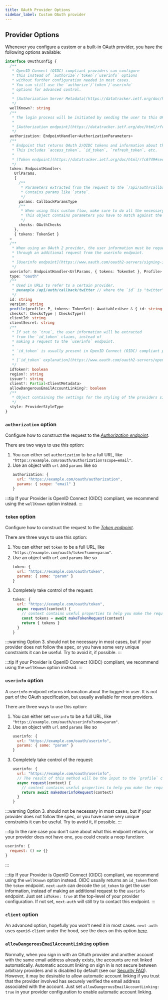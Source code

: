 ```yaml
---
title: OAuth Provider Options
sidebar_label: Custom OAuth provider
---
```


## Provider Options

Whenever you configure a custom or a built-in OAuth provider, you have the following options available:

```ts
interface OAuthConfig {
  /**
   * OpenID Connect (OIDC) compliant providers can configure
   * this instead of `authorize`/`token`/`userinfo` options
   * without further configuration needed in most cases.
   * You can still use the `authorize`/`token`/`userinfo`
   * options for advanced control.
   *
   * [Authorization Server Metadata](https://datatracker.ietf.org/doc/html/rfc8414#section-3)
   */
  wellKnown?: string
  /**
   * The login process will be initiated by sending the user to this URL.
   *
   * [Authorization endpoint](https://datatracker.ietf.org/doc/html/rfc6749#section-3.1)
   */
  authorization: EndpointHandler<AuthorizationParameters>
  /**
   * Endpoint that returns OAuth 2/OIDC tokens and information about them.
   * This includes `access_token`, `id_token`, `refresh_token`, etc.
   *
   * [Token endpoint](https://datatracker.ietf.org/doc/html/rfc6749#section-3.2)
   */
  token: EndpointHandler<
    UrlParams,
    {
      /**
       * Parameters extracted from the request to the `/api/auth/callback/:providerId` endpoint.
       * Contains params like `state`.
       */
      params: CallbackParamsType
      /**
       * When using this custom flow, make sure to do all the necessary security checks.
       * This object contains parameters you have to match against the request to make sure it is valid.
       */
      checks: OAuthChecks
    },
    { tokens: TokenSet }
  >
  /**
   * When using an OAuth 2 provider, the user information must be requested
   * through an additional request from the userinfo endpoint.
   *
   * [Userinfo endpoint](https://www.oauth.com/oauth2-servers/signing-in-with-google/verifying-the-user-info)
   */
  userinfo?: EndpointHandler<UrlParams, { tokens: TokenSet }, Profile>
  type: "oauth"
  /**
   * Used in URLs to refer to a certain provider.
   * @example /api/auth/callback/twitter // where the `id` is "twitter"
   */
  id: string
  version: string
  profile(profile: P, tokens: TokenSet): Awaitable<User & { id: string }>
  checks?: ChecksType | ChecksType[]
  clientId: string
  clientSecret: string
  /**
   * If set to `true`, the user information will be extracted
   * from the `id_token` claims, instead of
   * making a request to the `userinfo` endpoint.
   *
   * `id_token` is usually present in OpenID Connect (OIDC) compliant providers.
   *
   * [`id_token` explanation](https://www.oauth.com/oauth2-servers/openid-connect/id-tokens)
   */
  idToken?: boolean
  region?: string
  issuer?: string
  client?: Partial<ClientMetadata>
  allowDangerousEmailAccountLinking?: boolean
  /**
   * Object containing the settings for the styling of the providers sign-in buttons
   */
  style: ProviderStyleType
}
```

### `authorization` option

Configure how to construct the request to the [_Authorization endpoint_](https://datatracker.ietf.org/doc/html/rfc6749#section-3.1).

There are two ways to use this option:

1. You can either set `authorization` to be a full URL, like `"https://example.com/oauth/authorization?scope=email"`.
2. Use an object with `url` and `params` like so
   ```js
   authorization: {
     url: "https://example.com/oauth/authorization",
     params: { scope: "email" }
   }
   ```

:::tip
If your Provider is OpenID Connect (OIDC) compliant, we recommend using the `wellKnown` option instead.
:::

### `token` option

Configure how to construct the request to the [_Token endpoint_](https://datatracker.ietf.org/doc/html/rfc6749#section-3.2).

There are three ways to use this option:

1. You can either set `token` to be a full URL, like `"https://example.com/oauth/token?some=param"`.
2. Use an object with `url` and `params` like so
   ```js
   token: {
     url: "https://example.com/oauth/token",
     params: { some: "param" }
   }
   ```
3. Completely take control of the request:
   ```js
   token: {
     url: "https://example.com/oauth/token",
     async request(context) {
       // context contains useful properties to help you make the request.
       const tokens = await makeTokenRequest(context)
       return { tokens }
     }
   }
   ```

:::warning
Option 3. should not be necessary in most cases, but if your provider does not follow the spec, or you have some very unique constraints it can be useful. Try to avoid it, if possible.
:::

:::tip
If your Provider is OpenID Connect (OIDC) compliant, we recommend using the `wellKnown` option instead.
:::

### `userinfo` option

A `userinfo` endpoint returns information about the logged-in user. It is not part of the OAuth specification, but usually available for most providers.

There are three ways to use this option:

1. You can either set `userinfo` to be a full URL, like `"https://example.com/oauth/userinfo?some=param"`.
2. Use an object with `url` and `params` like so
   ```js
   userinfo: {
     url: "https://example.com/oauth/userinfo",
     params: { some: "param" }
   }
   ```
3. Completely take control of the request:
   ```js
   userinfo: {
     url: "https://example.com/oauth/userinfo",
     // The result of this method will be the input to the `profile` callback.
     async request(context) {
       // context contains useful properties to help you make the request.
       return await makeUserinfoRequest(context)
     }
   }
   ```

:::warning
Option 3. should not be necessary in most cases, but if your provider does not follow the spec, or you have some very unique constraints it can be useful. Try to avoid it, if possible.
:::

:::tip
In the rare case you don't care about what this endpoint returns, or your provider does not have one, you could create a noop function:

```js
userinfo: {
  request: () => {}
}
```

:::

:::tip
If your Provider is OpenID Connect (OIDC) compliant, we recommend using the `wellKnown` option instead. OIDC usually returns an `id_token` from the `token` endpoint. `next-auth` can decode the `id_token` to get the user information, instead of making an additional request to the `userinfo` endpoint. Just set `idToken: true` at the top-level of your provider configuration. If not set, `next-auth` will still try to contact this endpoint.
:::

### `client` option

An advanced option, hopefully you won't need it in most cases. `next-auth` uses `openid-client` under the hood, see the docs on this option [here](https://github.com/panva/node-openid-client/blob/main/docs/README.md#new-clientmetadata-jwks-options).

### `allowDangerousEmailAccountLinking` option

Normally, when you sign in with an OAuth provider and another account with the same email address already exists, the accounts are not linked automatically. Automatic account linking on sign in is not secure between arbitrary providers and is disabled by default (see our [Security FAQ](https://next-auth.js.org/faq#security)). However, it may be desirable to allow automatic account linking if you trust that the provider involved has securely verified the email address associated with the account. Just set `allowDangerousEmailAccountLinking: true` in your provider configuration to enable automatic account linking.
